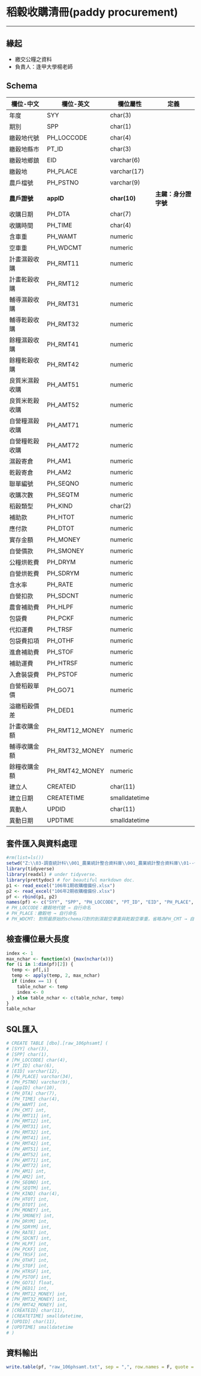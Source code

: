 # 稻穀收購清冊(paddy procurement)

***

## 緣起
* 繳交公糧之資料
* 負責人：逢甲大學楊老師

## Schema

欄位-中文      | 欄位-英文      | 欄位屬性      | 定義
---------------|----------------|---------------|------
年度           | SYY            | char(3)       |
期別           | SPP            | char(1)       |
繳穀地代號     | PH_LOCCODE     | char(4)       |
繳穀地縣市     | PT_ID          | char(3)       |
繳穀地鄉鎮     | EID            | varchar(6)    |
繳穀地         | PH_PLACE       | varchar(17)   |  
農戶檔號       | PH_PSTNO       | varchar(9)    | 
**農戶證號**   | **appID**      | **char(10)**  | **主鍵：身分證字號**
收購日期       | PH_DTA         | char(7)       |
收購時間       | PH_TIME        | char(4)       |
含車重         | PH_WAMT        | numeric       |
空車重         | PH_WDCMT       | numeric       |
計畫濕穀收購   | PH_RMT11       | numeric       |
計畫乾穀收購   | PH_RMT12       | numeric       |
輔導濕穀收購   | PH_RMT31       | numeric       |
輔導乾穀收購   | PH_RMT32       | numeric       |
餘糧濕穀收購   | PH_RMT41       | numeric       |
餘糧乾穀收購   | PH_RMT42       | numeric       |
良質米濕穀收購 | PH_AMT51       | numeric       |
良質米乾穀收購 | PH_AMT52       | numeric       |
自營糧濕穀收購 | PH_AMT71       | numeric       |
自營糧乾穀收購 | PH_AMT72       | numeric       |
濕穀寄倉       | PH_AM1         | numeric       |
乾穀寄倉       | PH_AM2         | numeric       |
聯單編號       | PH_SEQNO       | numeric       |
收購次數       | PH_SEQTM       | numeric       |
稻穀類型       | PH_KIND        | char(2)       |
補助款         | PH_HTOT        | numeric       |
應付款         | PH_DTOT        | numeric       |
實存金額       | PH_MONEY       | numeric       |
自營價款       | PH_SMONEY      | numeric       |
公糧烘乾費     | PH_DRYM        | numeric       |
自營烘乾費     | PH_SDRYM       | numeric       |
含水率         | PH_RATE        | numeric       |
自營扣款       | PH_SDCNT       | numeric       |
農會補助費     | PH_HLPF        | numeric       |
包袋費         | PH_PCKF        | numeric       |
代扣運費       | PH_TRSF        | numeric       |
包袋費扣項     | PH_OTHF        | numeric       |
進倉補助費     | PH_STOF        | numeric       |
補助運費       | PH_HTRSF       | numeric       |
入倉裝袋費     | PH_PSTOF       | numeric       |
自營稻穀單價   | PH_GO71        | numeric       |
溢繳稻穀價差   | PH_DED1        | numeric       |
計畫收購金額   | PH_RMT12_MONEY | numeric       |
輔導收購金額   | PH_RMT32_MONEY | numeric       |
餘糧收購金額   | PH_RMT42_MONEY | numeric       |
建立人         | CREATEID       | char(11)      |
建立日期       | CREATETIME     | smalldatetime |
異動人         | UPDID          | char(11)      |
異動日期       | UPDTIME        | smalldatetime |


## 套件匯入與資料處理

```r
#rm(list=ls())
setwd("Z:\\03-調查統計科\\001_農業統計整合資料庫\\001_農業統計整合資料庫\\01--休耕、耕鋤、災害\\原始資料\\收購\\106PHSAMT")
library(tidyverse)
library(readxl) # under tidyverse.
library(prettydoc) # for beautiful markdown doc.
p1 <- read_excel("106年1期收購檔備份.xlsx")
p2 <- read_excel("106年2期收購檔備份.xlsx")
pf <- rbind(p1, p2)
names(pf) <- c("SYY", "SPP", "PH_LOCCODE", "PT_ID", "EID", "PH_PLACE", "PH_PSTNO", "appID", "PH_DTA", "PH_TIME", "PH_WAMT", "PH_CMT", "PH_RMT11", "PH_RMT12", "PH_RMT31", "PH_RMT32", "PH_RMT41", "PH_RMT42", "PH_AMT51", "PH_AMT52", "PH_AMT71", "PH_AMT72", "PH_AM1", "PH_AM2", "PH_SEQNO", "PH_SEQTM", "PH_KIND", "PH_HTOT", "PH_DTOT", "PH_MONEY", "PH_SMONEY", "PH_DRYM", "PH_SDRYM", "PH_RATE", "PH_SDCNT", "PH_HLPF", "PH_PCKF", "PH_TRSF", "PH_OTHF", "PH_STOF", "PH_HTRSF", "PH_PSTOF", "PH_GO71", "PH_DED1", "PH_RMT12_MONEY", "PH_RMT32_MONEY", "PH_RMT42_MONEY", "CREATEID", "CREATETIME", "UPDID", "UPDTIME")
# PH_LOCCODE：繳穀地代號 → 自行命名
# PH_PLACE：繳穀地 → 自行命名
# PH_WDCMT: 對照最原始的schema只對的到濕穀空車重與乾穀空車重，省略為PH_CMT → 自行命名
```

## 檢查欄位最大長度

```r
index <- 1
max_nchar <- function(x) {max(nchar(x))}
for (i in 1:dim(pf)[2]) {
  temp <- pf[,i]
  temp <- apply(temp, 2, max_nchar)
  if (index == 1) {
    table_nchar <- temp
    index <- 0
  } else table_nchar <- c(table_nchar, temp)
}
table_nchar
```

## SQL匯入

```r
# CREATE TABLE [dbo].[raw_106phsamt] (
# [SYY] char(3),
# [SPP] char(1),
# [PH_LOCCODE] char(4),
# [PT_ID] char(6),
# [EID] varchar(12),
# [PH_PLACE] varchar(34),
# [PH_PSTNO] varchar(9),
# [appID] char(10),
# [PH_DTA] char(7),
# [PH_TIME] char(4),
# [PH_WAMT] int,
# [PH_CMT] int,
# [PH_RMT11] int,
# [PH_RMT12] int,
# [PH_RMT31] int,
# [PH_RMT32] int,
# [PH_RMT41] int,
# [PH_RMT42] int,
# [PH_AMT51] int,
# [PH_AMT52] int,
# [PH_AMT71] int,
# [PH_AMT72] int,
# [PH_AM1] int,
# [PH_AM2] int,
# [PH_SEQNO] int,
# [PH_SEQTM] int,
# [PH_KIND] char(4),
# [PH_HTOT] int,
# [PH_DTOT] int,
# [PH_MONEY] int,
# [PH_SMONEY] int,
# [PH_DRYM] int,
# [PH_SDRYM] int,
# [PH_RATE] int,
# [PH_SDCNT] int,
# [PH_HLPF] int,
# [PH_PCKF] int,
# [PH_TRSF] int,
# [PH_OTHF] int,
# [PH_STOF] int,
# [PH_HTRSF] int,
# [PH_PSTOF] int,
# [PH_GO71] float,
# [PH_DED1] int,
# [PH_RMT12_MONEY] int,
# [PH_RMT32_MONEY] int,
# [PH_RMT42_MONEY] int,
# [CREATEID] char(11),
# [CREATETIME] smalldatetime,
# [UPDID] char(11),
# [UPDTIME] smalldatetime
# )
```

## 資料輸出

```r
write.table(pf, "raw_106phsamt.txt", sep = ",", row.names = F, quote = FALSE)
```
